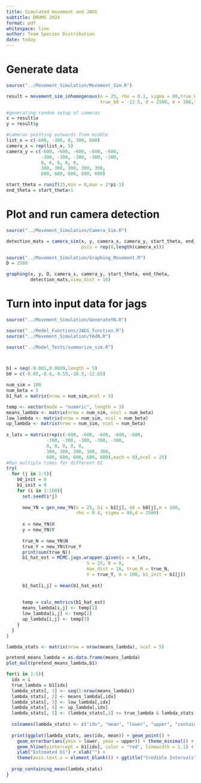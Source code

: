 ```yaml
---
title: Simulated movement and JAGS
subtitle: DRUMS 2024
format: pdf
whitespace: line
author: Team Species Distribution
date: today
---
```


# Generate data
```r
source("../Movement_Simulation/Movement_Sim.R")

result = movement_sim_inhomogenous(n = 25, rho = 0.1, sigma = 80,true_b1 = 0.001,
                                   true_b0 = -12.5, d = 2500, m = 100,true_b2 = 0.001)

#generating random setup of cameras
x = result$x
y = result$y

#cameras pointing outwards from middle
list_x = c(-600, -300, 0, 300, 600)
camera_x = rep(list_x, 5)
camera_y = c(-600, -600, -600, -600, -600, 
             -300, -300, -300, -300, -300, 
             0, 0, 0, 0, 0, 
             300, 300, 300, 300, 300, 
             600, 600, 600, 600, 600)

start_theta = runif(25,min = 0,max = 2*pi-1)
end_theta = start_theta+1
```

# Plot and run camera detection
```r
source("../Movement_Simulation/Camera_Sim.R")

detection_mats = camera_sim(x, y, camera_x, camera_y, start_theta, end_theta, 
                            psis = rep(8,length(camera_x)))

source("../Movement_Simulation/Graphing_Movement.R")
D = 2500

graphing(x, y, D, camera_x, camera_y, start_theta, end_theta,
         detection_mats,view_dist = 16)
```

# Turn into input data for jags
```r
source("../Movement_Simulation/GenerateYN.R")

source("../Model_Functions/JAGS_function.R")
source("../Movement_Simulation/YAdN.R")

source("../Model_Tests/summarize_sim.R")



b1 = seq(-0.001,0.0009,length = 5)
b0 = c(-8.05,-8.6,-9.55,-10.9,-12.65)

num_sim = 100
num_beta = 5
b1_hat = matrix(nrow = num_sim,ncol = 5)

temp <- vector(mode = "numeric", length = 3)
means_lambda <- matrix(nrow = num_sim, ncol = num_beta)
low_lambda <- matrix(nrow = num_sim, ncol = num_beta)
up_lambda <- matrix(nrow = num_sim, ncol = num_beta)
  
x_lats = matrix(rep(c(-600, -600, -600, -600, -600, 
               -300, -300, -300, -300, -300, 
               0, 0, 0, 0, 0, 
               300, 300, 300, 300, 300, 
               600, 600, 600, 600, 600),each = 8),ncol = 25)
#Run multiple times for different b1
try(
  for (j in 1:5){
    b0_init = 0
    b1_init = 0
    for (i in 1:100){
      set.seed(i*j)
      
      new_YN = gen_new_YN(n = 25, b1 = b1[j], b0 = b0[j],m = 100,
                          rho = 0.4, sigma = 80,d = 2500)
      
      x = new_YN$X
      y = new_YN$Y
      
      true_N = new_YN$N
      true_Y = new_YN$true_Y
      print(sum(true_N))
      b1_hat_est = MCMC.jags.wrapper.given(x = x_lats, 
                              S = 25, B = 8,
                              max_dist = 16, true_N = true_N,
                              Y = true_Y, m = 100, b1_init = b1[j])
      
      b1_hat[i,j] = mean(b1_hat_est)
      
      
      temp = calc_metrics(b1_hat_est)
      means_lambda[i,j] <- temp[1]
      low_lambda[i,j] <- temp[2]
      up_lambda[i,j] <- temp[3]
    }
  }
)
```

```r
lambda_stats <- matrix(nrow = nrow(means_lambda), ncol = 5)

pretend_means_lambda = as.data.frame(means_lambda)
plot_mult(pretend_means_lambda,b1)

for(i in 1:5){
  idx = i
  true_lambda = b1[idx]
  lambda_stats[, 1] <- seq(1:nrow(means_lambda))
  lambda_stats[, 2] <- means_lambda[,idx]
  lambda_stats[, 3] <- low_lambda[,idx]
  lambda_stats[, 4] <- up_lambda[,idx]
  lambda_stats[, 5] <- (lambda_stats[,3] <= true_lambda & lambda_stats[,4] >= true_lambda)
  
  colnames(lambda_stats) <- c("idx", "mean", "lower", "upper", "contains_true")
  
  print(ggplot(lambda_stats, aes(idx, mean)) + geom_point() +  
    geom_errorbar(aes(ymin = lower, ymax = upper)) + theme_minimal() +
    geom_hline(yintercept = b1[idx], color = "red", linewidth = 1.1) + 
    ylab("Estimated b1") + xlab("") + 
    theme(axis.text.x = element_blank()) + ggtitle("Credible Intervals"))
  
  prop_containing_mean(lambda_stats)
}
```

